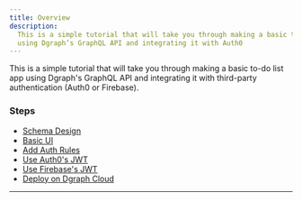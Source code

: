 ```yaml
---
title: Overview
description:
  This is a simple tutorial that will take you through making a basic to-do app
  using Dgraph’s GraphQL API and integrating it with Auth0
---
```


This is a simple tutorial that will take you through making a basic to-do list
app using Dgraph's GraphQL API and integrating it with third-party
authentication (Auth0 or Firebase).

### Steps

- [Schema Design](./todo-schema-design)
- [Basic UI](./todo-ui)
- [Add Auth Rules](./todo-auth-rules)
- [Use Auth0's JWT](./todo-auth0-jwt)
- [Use Firebase's JWT](./todo-firebase-jwt)
- [Deploy on Dgraph Cloud](./todo-deploy)

---

